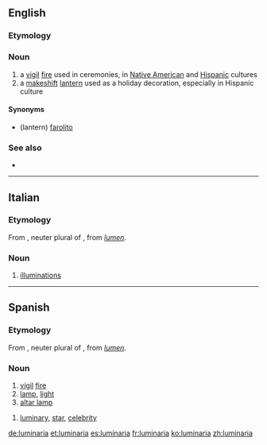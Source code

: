 ==English==

===Etymology===
{{etyl|es|en}}

===Noun===
{{en-noun}}

# a [[vigil]] [[fire]] used in ceremonies, in [[Native American]] and [[Hispanic]] cultures
# a [[makeshift]] [[lantern]] used as a holiday decoration, especially in Hispanic culture

====Synonyms====
* (lantern) [[farolito]]

===See also===
* {{pedialite}}

----

==Italian==

===Etymology===
From {{etyl|LL.|it}} {{term|luminaria|lang=la}}, neuter plural of {{term|luminare|lang=la}}, from {{etyl|la|it}} ''[[lumen]]''.

===Noun===
{{wikipedia|lang=it}}
{{it-noun|luminari|f|a|e}}

# {{context|chiefly|in the plural|lang=it}} [[illuminations]]

----

==Spanish==

===Etymology===
From {{etyl|LL.|es}} {{term|luminaria|lang=la}}, neuter plural of {{term|luminare|lang=la}}, from {{etyl|la|es}} ''[[lumen]]''.

===Noun===
{{es-noun|f}}

# [[vigil]] [[fire]]
# [[lamp]], [[light]]
# [[altar lamp]]

{{es-noun|mf}}

# [[luminary]], [[star]], [[celebrity]]

[[de:luminaria]]
[[et:luminaria]]
[[es:luminaria]]
[[fr:luminaria]]
[[ko:luminaria]]
[[zh:luminaria]]